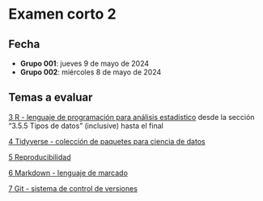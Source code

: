 # Examen corto 2 {.unnumbered}

## Fecha {.unnumbered}
- **Grupo 001**: jueves 9 de mayo de 2024
- **Grupo 002**: miércoles 8 de mayo de 2024

## Temas a evaluar {.unnumbered}
[3 R - lenguaje de programación para análisis estadístico](03-r.qmd)  desde la sección "3.5.5 Tipos de datos" (inclusive) hasta el final  

[4 Tidyverse - colección de paquetes para ciencia de datos](https://gf0604-procesamientodatosgeograficos.github.io/2024-i/04-tidyverse.html)

[5 Reproducibilidad](https://gf0604-procesamientodatosgeograficos.github.io/2024-i/05-reproducibilidad.html)

[6 Markdown - lenguaje de marcado](https://gf0604-procesamientodatosgeograficos.github.io/2024-i/06-markdown.html)

[7 Git - sistema de control de versiones](https://gf0604-procesamientodatosgeograficos.github.io/2024-i/07-git.html)  